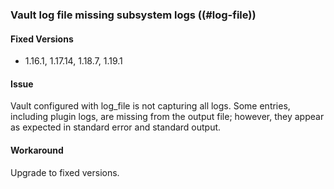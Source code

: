 ### Vault log file missing subsystem logs ((#log-file))

#### Fixed Versions
- 1.16.1, 1.17.14, 1.18.7, 1.19.1

#### Issue
Vault configured with log_file is not capturing all logs. Some entries, 
including plugin logs, are missing from the output file; however, 
they appear as expected in standard error and standard output.

#### Workaround
Upgrade to fixed versions.